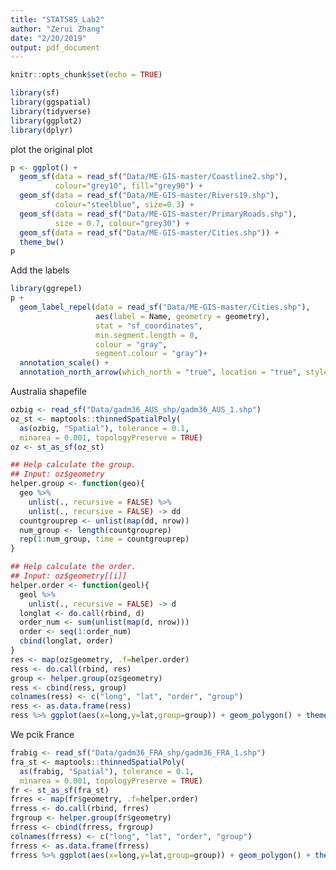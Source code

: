 ```yaml
---
title: "STAT585_Lab2"
author: "Zerui Zhang"
date: "2/20/2019"
output: pdf_document
---
```


```r
knitr::opts_chunk$set(echo = TRUE)
```

```r
library(sf)
library(ggspatial)
library(tidyverse)
library(ggplot2)
library(dplyr)
```

plot the original plot
```r
p <- ggplot() +
  geom_sf(data = read_sf("Data/ME-GIS-master/Coastline2.shp"), 
          colour="grey10", fill="grey90") +
  geom_sf(data = read_sf("Data/ME-GIS-master/Rivers19.shp"), 
          colour="steelblue", size=0.3) +
  geom_sf(data = read_sf("Data/ME-GIS-master/PrimaryRoads.shp"), 
          size = 0.7, colour="grey30") +
  geom_sf(data = read_sf("Data/ME-GIS-master/Cities.shp")) +
  theme_bw()
p
```

Add the labels
```r
library(ggrepel)
p + 
  geom_label_repel(data = read_sf("Data/ME-GIS-master/Cities.shp"),
                   aes(label = Name, geometry = geometry),
                   stat = "sf_coordinates", 
                   min.segment.length = 0, 
                   colour = "gray", 
                   segment.colour = "gray")+ 
  annotation_scale() + 
  annotation_north_arrow(which_north = "true", location = "true", style = north_arrow_nautical())
```

Australia shapefile

```r
ozbig <- read_sf("Data/gadm36_AUS_shp/gadm36_AUS_1.shp")
oz_st <- maptools::thinnedSpatialPoly(
  as(ozbig, "Spatial"), tolerance = 0.1, 
  minarea = 0.001, topologyPreserve = TRUE)
oz <- st_as_sf(oz_st)
```

```r
## Help calculate the group.
## Input: oz$geometry
helper.group <- function(geo){
  geo %>% 
    unlist(., recursive = FALSE) %>% 
    unlist(., recursive = FALSE) -> dd
  countgrouprep <- unlist(map(dd, nrow))
  num_group <- length(countgrouprep)
  rep(1:num_group, time = countgrouprep)
}

## Help calculate the order.
## Input: oz$geometry[[i]]
helper.order <- function(geol){
  geol %>% 
    unlist(., recursive = FALSE) -> d
  longlat <- do.call(rbind, d)
  order_num <- sum(unlist(map(d, nrow)))
  order <- seq(1:order_num)
  cbind(longlat, order)
}
res <- map(oz$geometry, .f=helper.order)
ress <- do.call(rbind, res)
group <- helper.group(oz$geometry)
ress <- cbind(ress, group)
colnames(ress) <- c("long", "lat", "order", "group")
ress <- as.data.frame(ress)
ress %>% ggplot(aes(x=long,y=lat,group=group)) + geom_polygon() + theme_bw()
```


We pcik France

```r
frabig <- read_sf("Data/gadm36_FRA_shp/gadm36_FRA_1.shp")
fra_st <- maptools::thinnedSpatialPoly(
  as(frabig, "Spatial"), tolerance = 0.1, 
  minarea = 0.001, topologyPreserve = TRUE)
fr <- st_as_sf(fra_st)
frres <- map(fr$geometry, .f=helper.order)
frress <- do.call(rbind, frres)
frgroup <- helper.group(fr$geometry)
frress <- cbind(frress, frgroup)
colnames(frress) <- c("long", "lat", "order", "group")
frress <- as.data.frame(frress)
frress %>% ggplot(aes(x=long,y=lat,group=group)) + geom_polygon() + theme_bw()
```